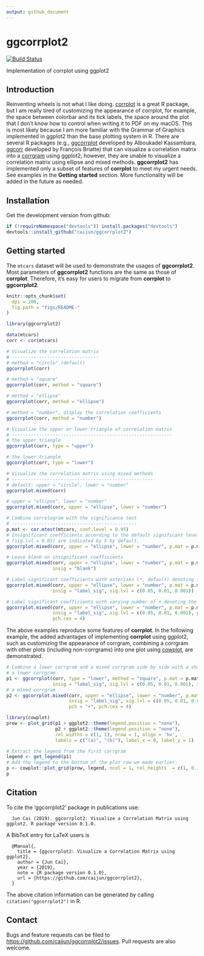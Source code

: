 ```yaml
---
output: github_document
---
```


# ggcorrplot2

[![Build Status](https://travis-ci.org/caijun/ggcorrplot2.svg?branch=master)](https://travis-ci.org/caijun/ggcorrplot2)

Implementation of corrplot using ggplot2

## Introduction

Reinventing wheels is not what I like doing. [corrplot](https://CRAN.R-project.org/package=corrplot) is a great R package, but I am really tired of customizing the appearance of corrplot, for example, the space between colorbar and its tick labels, the space around the plot that I don't know how to control when writing it to PDF on my macOS. This is most likely because I am more familiar with the Grammar of Graphics implemented in ggplot2 than the base plotting system in R. There are several R packages (e.g., [ggcorrplot](https://github.com/kassambara/ggcorrplot) developed by Alboukadel Kassambara, [ggcorr](https://github.com/briatte/ggcorr) developed by François Briatte) that can visualize a correlation matrix into a [corrgram](https://www.tandfonline.com/doi/abs/10.1198/000313002533) using ggplot2; however, they are unable to visualize a correlation matrix using ellipse and mixed methods. **ggcorrplot2** has implemented only a subset of features of **corrplot** to meet my urgent needs. See examples in the **Getting started** section. More functionality will be added in the future as needed.

## Installation

Get the development version from github:

```r
if (!requireNamespace("devtools")) install.packages("devtools")
devtools::install_github("caijun/ggcorrplot2")
```

## Getting started

The `mtcars` dataset will be used to demonstrate the usages of **ggcorrplot2**. Most parameters of **ggcorrplot2** functions are the same as those of **corrplot**. Therefore, it's easy for users to migrate from **corrplot** to **ggcorrplot2**.

```r
knitr::opts_chunk$set(
  dpi = 200,
  fig.path = "figs/README-"
)
```

```r
library(ggcorrplot2)

data(mtcars)
corr <- cor(mtcars)

# Visualize the correlation matrix
# --------------------------------
# method = "circle" (default)
ggcorrplot(corr)

# method = "square"
ggcorrplot(corr, method = "square")

# method = "ellipse"
ggcorrplot(corr, method = "ellipse")

# method = "number", display the correlation coefficients
ggcorrplot(corr, method = "number")

# Visualize the upper or lower triangle of correlation matrix
# -----------------------------------------------------------
# the upper triangle
ggcorrplot(corr, type = "upper")

# the lower triangle
ggcorrplot(corr, type = "lower")

# Visualize the correlation matrix using mixed methods
# ----------------------------------------------------
# default: upper = "circle", lower = "number"
ggcorrplot.mixed(corr)

# upper = "ellipse", lower = "number"
ggcorrplot.mixed(corr, upper = "ellipse", lower = "number")

# Combine correlogram with the significance test
# ----------------------------------------------
p.mat <- cor.mtest(mtcars, conf.level = 0.95)
# Insignificant coefficients according to the default significant level 
# (sig.lvl = 0.05) are indicated by X by default.
ggcorrplot.mixed(corr, upper = "ellipse", lower = "number", p.mat = p.mat)

# Leave blank on insignificant coefficients
ggcorrplot.mixed(corr, upper = "ellipse", lower = "number", p.mat = p.mat, 
                 insig = "blank")

# Label significant coefficients with asterisks (*, default) denoting the significance level
ggcorrplot.mixed(corr, upper = "ellipse", lower = "number", p.mat = p.mat, 
                 insig = "label_sig", sig.lvl = c(0.05, 0.01, 0.001))

# Label significant coefficients with varying number of + denoting the significance level
ggcorrplot.mixed(corr, upper = "ellipse", lower = "number", p.mat = p.mat, 
                 insig = "label_sig", sig.lvl = c(0.05, 0.01, 0.001), pch = "+", 
                 pch.cex = 4)
```

The above examples reproduce some features of **corrplot**. In the following example, the added advantages of implementing **corrplot** using ggplot2, such as customizing the appearance of corrgram, combining a corrgram with other plots (including non-corrgrams) into one plot using [cowplot](https://github.com/wilkelab/cowplot), are demonstrated.

```r
# Combine a lower corrgram and a mixed corrgram side by side with a shared colorbar on the bottom
# a lower corrgram
p1 <- ggcorrplot(corr, type = "lower", method = "square", p.mat = p.mat, 
                 insig = "label_sig", sig.lvl = c(0.05, 0.01, 0.001), show.diag = FALSE)
# a mixed corrgram
p2 <- ggcorrplot.mixed(corr, upper = "ellipse", lower = "number", p.mat = p.mat, 
                       insig = "label_sig", sig.lvl = c(0.05, 0.01, 0.001), 
                       pch = "+", pch.cex = 4)

library(cowplot)
prow <- plot_grid(p1 + ggplot2::theme(legend.position = "none"),
                  p2 + ggplot2::theme(legend.position = "none"),
                  rel_widths = c(1, 1), nrow = 1, align = 'hv',
                  labels = c("(a)", "(b)"), label_x = 0, label_y = 1)

# Extract the legend from the first corrgram
legend <- get_legend(p1)
# Add the legend to the bottom of the plot row we made earlier.
p <- cowplot::plot_grid(prow, legend, ncol = 1, rel_heights  = c(1, 0.15))
p
```

## Citation

To cite the 'ggcorrplot2' package in publications use:
```
  Jun Cai (2019). ggcorrplot2: Visualize a Correlation Matrix using ggplot2. R package version 0.1.0.
```

A BibTeX entry for LaTeX users is
```
  @Manual{,
    title = {ggcorrplot2: Visualize a Correlation Matrix using ggplot2},
    author = {Jun Cai},
    year = {2019},
    note = {R package version 0.1.0},
    url = {https://github.com/caijun/ggcorrplot2},
  }
```

The above citation information can be generated by calling `citation("ggcorrplot2")` in R.

## Contact

Bugs and feature requests can be filed to
<https://github.com/caijun/ggcorrplot2/issues>. Pull requests are also welcome.
